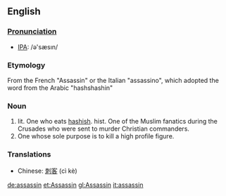 ==English==
===[[Pronunciation]]===
*[[w:International Phonetic Alphabet|IPA]]: /&#477;'s&#230;s&#305;n/
===Etymology===
From the French "Assassin" or the Italian "assassino", which adopted the word from the Arabic "hashshashin"
===Noun===
#lit. One who eats [[hashish]]. hist. One of the Muslim fanatics during the Crusades who were sent to murder Christian commanders.
#One whose sole purpose is to kill a high profile figure.

===Translations===
*Chinese: [[刺客]] (cì kè)

[[de:assassin]]
[[et:Assassin]]
[[gl:Assassin]]
[[it:assassin]]